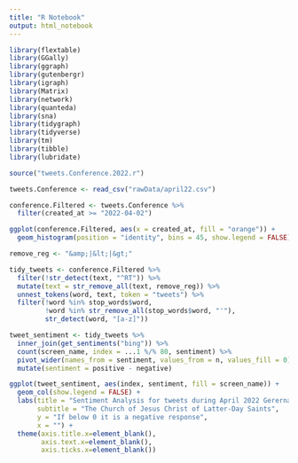 ```yaml
---
title: "R Notebook"
output: html_notebook
---
```


```r

library(flextable)
library(GGally)
library(ggraph)
library(gutenbergr)
library(igraph)
library(Matrix)
library(network)
library(quanteda)
library(sna)
library(tidygraph)
library(tidyverse)
library(tm)
library(tibble)
library(lubridate)

source("tweets.Conference.2022.r")

tweets.Conference <- read_csv("rawData/april22.csv")

```

```r
conference.Filtered <- tweets.Conference %>% 
  filter(created_at >= "2022-04-02")

ggplot(conference.Filtered, aes(x = created_at, fill = "orange")) +
  geom_histogram(position = "identity", bins = 45, show.legend = FALSE)
```

```r
remove_reg <- "&amp;|&lt;|&gt;"

tidy_tweets <- conference.Filtered %>% 
  filter(!str_detect(text, "^RT")) %>%
  mutate(text = str_remove_all(text, remove_reg)) %>%
  unnest_tokens(word, text, token = "tweets") %>%
  filter(!word %in% stop_words$word,
         !word %in% str_remove_all(stop_words$word, "'"),
         str_detect(word, "[a-z]"))

tweet_sentiment <- tidy_tweets %>%
  inner_join(get_sentiments("bing")) %>%
  count(screen_name, index = ...1 %/% 80, sentiment) %>%
  pivot_wider(names_from = sentiment, values_from = n, values_fill = 0) %>% 
  mutate(sentiment = positive - negative)

ggplot(tweet_sentiment, aes(index, sentiment, fill = screen_name)) +
  geom_col(show.legend = FALSE) +
  labs(title = "Sentiment Analysis for tweets during April 2022 Gerernal Conference",
       subtitle = "The Church of Jesus Christ of Latter-Day Saints", 
       y = "If below 0 it is a negative response", 
       x = "") +
  theme(axis.title.x=element_blank(),
        axis.text.x=element_blank(),
        axis.ticks.x=element_blank())
  
  
```


